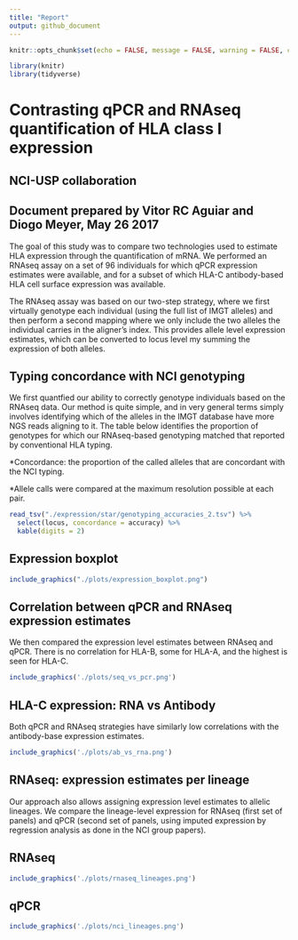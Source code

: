```yaml
---
title: "Report"
output: github_document
---
```


```r
knitr::opts_chunk$set(echo = FALSE, message = FALSE, warning = FALSE, comment = '')
```

```r
library(knitr)
library(tidyverse)
```

# Contrasting qPCR and RNAseq quantification of HLA class I expression 

## NCI-USP collaboration

## Document prepared by Vitor RC Aguiar and Diogo Meyer, May 26 2017

The goal of this study was to compare two technologies used to estimate HLA
expression through the quantification of mRNA. We performed an RNAseq assay on a
set of 96 individuals for which qPCR expression estimates were available, and
for a subset of which HLA-C antibody-based HLA cell surface expression was
available.

The RNAseq assay was based on our two-step strategy, where we first virtually
genotype each individual (using the full list of IMGT alleles) and then perform
a second mapping where we only include the two alleles the individual carries in
the aligner's index. This provides allele level expression estimates, which can
be converted to locus level my summing the expression of both alleles.

## Typing concordance with NCI genotyping

We first quantfied our ability to correctly genotype individuals based on the
RNAseq data. Our method is quite simple, and in very general terms simply
involves identifying which of the alleles in the IMGT database have more NGS
reads aligning to it. The table below identifies the proportion of genotypes for
which our RNAseq-based genotyping matched that reported by conventional HLA
typing.

\*Concordance: the proportion of the called alleles that are concordant with the
NCI typing.

\*Allele calls were compared at the maximum resolution possible at each pair.

```r
read_tsv("./expression/star/genotyping_accuracies_2.tsv") %>%
  select(locus, concordance = accuracy) %>%
  kable(digits = 2)
```

## Expression boxplot

```r
include_graphics("./plots/expression_boxplot.png")
```

## Correlation between qPCR and RNAseq expression estimates

We then compared the expression level estimates between RNAseq and qPCR. There
is no correlation for HLA-B, some for HLA-A, and the highest is seen for HLA-C.

```r
include_graphics('./plots/seq_vs_pcr.png')
```

## HLA-C expression: RNA vs Antibody

Both qPCR and RNAseq strategies have similarly low correlations with the
antibody-base expression estimates.

```r
include_graphics('./plots/ab_vs_rna.png')
```

## RNAseq: expression estimates per lineage

Our approach also allows assigning expression level estimates to allelic
lineages. We compare the lineage-level expression for RNAseq (first set of
panels) and qPCR (second set of panels, using imputed expression by regression
analysis as done in the NCI group papers).

## RNAseq

```r
include_graphics('./plots/rnaseq_lineages.png')
```

## qPCR

```r
include_graphics('./plots/nci_lineages.png')
```
